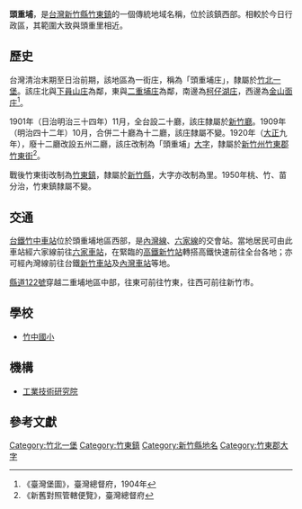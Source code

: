 {{noteTA
|1 = zh-cn:庄; zh-hk:庄; zh-tw:庄;
}}
'''頭重埔'''，是[[台灣|台灣]][[新竹縣|新竹縣]][[竹東鎮|竹東鎮]]的一個傳統地域名稱，位於該鎮西部。相較於今日行政區，其範圍大致與頭重里相近。

==歷史==
台灣清治末期至日治前期，該地區為一街庄，稱為「頭重埔庄」，隸屬於[[竹北一堡|竹北一堡]]。該庄北與[[下員山庄|下員山庄]]為鄰，東與[[二重埔_(新竹縣)|二重埔庄]]為鄰，南邊為[[柯仔湖庄|柯仔湖庄]]，西邊為[[金山面庄|金山面庄]]<ref>《臺灣堡圖》，臺灣總督府，1904年</ref>。

1901年（日治明治三十四年）11月，全台設二十廳，該庄隸屬於[[新竹廳|新竹廳]]。1909年（明治四十二年）10月，合併二十廳為十二廳，該庄隸屬不變。1920年（[[大正|大正]]九年），廢十二廳改設五州二廳，該庄改制為「頭重埔」[[大字|大字]]，隸屬於[[新竹州|新竹州]][[竹東郡|竹東郡]][[竹東街|竹東街]]<ref>《新舊對照管轄便覽》，臺灣總督府</ref>。

戰後竹東街改制為[[竹東鎮|竹東鎮]]，隸屬於[[新竹縣|新竹縣]]，大字亦改制為里。1950年桃、竹、苗分治，竹東鎮隸屬不變。

==交通==
[[台鐵|台鐵]][[竹中車站|竹中車站]]位於頭重埔地區西部，是[[內灣線|內灣線]]、[[六家線|六家線]]的交會站。當地居民可由此車站經六家線前往[[六家車站|六家車站]]，在緊臨的[[高鐵新竹站|高鐵新竹站]]轉搭高鐵快速前往全台各地；亦可經內灣線前往台鐵[[新竹車站|新竹車站]]及[[內灣車站|內灣車站]]等地。

[[縣道122號|縣道122號]]穿越二重埔地區中部，往東可前往竹東，往西可前往新竹市。

==學校==
* [[竹中國小|竹中國小]]

==機構==
* [[工業技術研究院|工業技術研究院]]

==參考文獻==
{{reflist}}

{{竹東郡}}

[[Category:竹北一堡|Category:竹北一堡]]
[[Category:竹東鎮|Category:竹東鎮]]
[[Category:新竹縣地名|Category:新竹縣地名]]
[[Category:竹東郡大字|Category:竹東郡大字]]